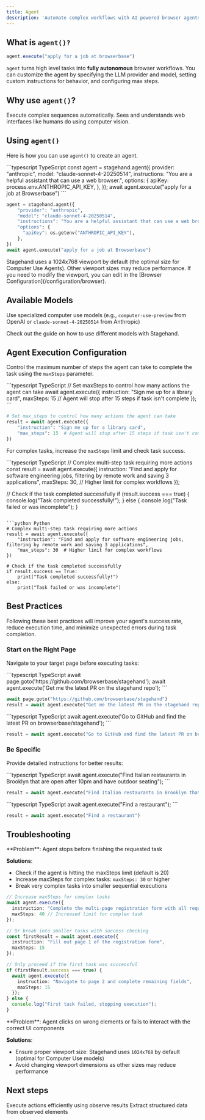 ```yaml
---
title: Agent
description: 'Automate complex workflows with AI powered browser agents'
---
```


## What is `agent()?`

``` typescript
agent.execute("apply for a job at browserbase")
```
`agent` turns high level tasks into **fully autonomous** browser workflows. You can customize the agent by specifying the LLM provider and model, setting custom instructions for behavior, and configuring max steps.
## Why use `agent()`?

<CardGroup cols={2}>
  <Card title="Multi-Step Workflows" icon="route" href="#agent-execution-configuration">
    Execute complex sequences automatically.
  </Card>
  <Card title="Visual Understanding" icon="eye" href="/best-practices/computer-use">
    Sees and understands web interfaces like humans do using computer vision.
  </Card>
</CardGroup>


## Using `agent()`

Here is how you can use `agent()` to create an agent.

<CodeGroup>
```typescript TypeScript
const agent = stagehand.agent({
  provider: "anthropic",
  model: "claude-sonnet-4-20250514",
  instructions: "You are a helpful assistant that can use a web browser.",
  options: {
    apiKey: process.env.ANTHROPIC_API_KEY,
  },
});
await agent.execute("apply for a job at Browserbase")
```

```python Python
agent = stagehand.agent({
    "provider": "anthropic",
    "model": "claude-sonnet-4-20250514",
    "instructions": "You are a helpful assistant that can use a web browser.",
    "options": {
      "apiKey": os.getenv("ANTHROPIC_API_KEY"),
    },
})
await agent.execute("apply for a job at Browserbase")
```
</CodeGroup>

<Warning>
Stagehand uses a 1024x768 viewport by default (the optimal size for Computer Use Agents). Other viewport sizes may reduce performance. If you need to modify the viewport, you can edit in the [Browser Configuration](/configuration/browser).
</Warning>


## Available Models

Use specialized computer use models (e.g., `computer-use-preview` from OpenAI or `claude-sonnet-4-20250514` from Anthropic)

<Card title="Available Models" icon="robot" href="/configuration/models">
  Check out the guide on how to use different models with Stagehand.
</Card>

## Agent Execution Configuration

Control the maximum number of steps the agent can take to complete the task using the `maxSteps` parameter.

<CodeGroup>
```typescript TypeScript
// Set maxSteps to control how many actions the agent can take
await agent.execute({
  instruction: "Sign me up for a library card",
  maxSteps: 15 // Agent will stop after 15 steps if task isn't complete
});
```

```python Python
# Set max_steps to control how many actions the agent can take
result = await agent.execute({
    "instruction": "Sign me up for a library card",
    "max_steps": 15  # Agent will stop after 15 steps if task isn't complete
})
```
</CodeGroup>

For complex tasks, increase the `maxSteps` limit and check task success.

<CodeGroup>
```typescript TypeScript
// Complex multi-step task requiring more actions
const result = await agent.execute({
  instruction: "Find and apply for software engineering jobs, filtering by remote work and saving 3 applications",
  maxSteps: 30, // Higher limit for complex workflows
});

// Check if the task completed successfully
if (result.success === true) {
  console.log("Task completed successfully!");
} else {
  console.log("Task failed or was incomplete");
}
```

```python Python
# Complex multi-step task requiring more actions
result = await agent.execute({
    "instruction": "Find and apply for software engineering jobs, filtering by remote work and saving 3 applications",
    "max_steps": 30  # Higher limit for complex workflows
})

# Check if the task completed successfully
if result.success == True:
    print("Task completed successfully!")
else:
    print("Task failed or was incomplete")
```
</CodeGroup>

## Best Practices

Following these best practices will improve your agent's success rate, reduce execution time, and minimize unexpected errors during task completion.

### Start on the Right Page
Navigate to your target page before executing tasks:

<Tabs>
<Tab title="Do this">
<CodeGroup>
```typescript TypeScript
await page.goto('https://github.com/browserbase/stagehand');
await agent.execute('Get me the latest PR on the stagehand repo');
```

```python Python
await page.goto("https://github.com/browserbase/stagehand")
result = await agent.execute("Get me the latest PR on the stagehand repo")
```
</CodeGroup>
</Tab>

<Tab title="Don't do this">
<CodeGroup>
```typescript TypeScript
await agent.execute('Go to GitHub and find the latest PR on browserbase/stagehand');
```

```python Python
result = await agent.execute("Go to GitHub and find the latest PR on browserbase/stagehand")
```
</CodeGroup>
</Tab>
</Tabs>


### Be Specific
Provide detailed instructions for better results:

<Tabs>
<Tab title="Do this">
<CodeGroup>
```typescript TypeScript
await agent.execute("Find Italian restaurants in Brooklyn that are open after 10pm and have outdoor seating");
```

```python Python
result = await agent.execute("Find Italian restaurants in Brooklyn that are open after 10pm and have outdoor seating")
```
</CodeGroup>
</Tab>

<Tab title="Don't do this">
<CodeGroup>
```typescript TypeScript
await agent.execute("Find a restaurant");
```

```python Python
result = await agent.execute("Find a restaurant")
```
</CodeGroup>
</Tab>
</Tabs>

## Troubleshooting

<AccordionGroup>


<Accordion title="Agent is stopping before completing the task">
**Problem**: Agent stops before finishing the requested task

**Solutions**:
- Check if the agent is hitting the maxSteps limit (default is 20)
- Increase maxSteps for complex tasks: `maxSteps: 30` or higher
- Break very complex tasks into smaller sequential executions

```typescript
// Increase maxSteps for complex tasks
await agent.execute({
  instruction: "Complete the multi-page registration form with all required information",
  maxSteps: 40 // Increased limit for complex task
});

// Or break into smaller tasks with success checking
const firstResult = await agent.execute({
  instruction: "Fill out page 1 of the registration form", 
  maxSteps: 15
});

// Only proceed if the first task was successful
if (firstResult.success === true) {
  await agent.execute({
    instruction: "Navigate to page 2 and complete remaining fields",
    maxSteps: 15
  });
} else {
  console.log("First task failed, stopping execution");
}
```
</Accordion>

<Accordion title="Agent is failing to click the proper elements">
**Problem**: Agent clicks on wrong elements or fails to interact with the correct UI components

**Solutions**:
- Ensure proper viewport size: Stagehand uses `1024x768` by default (optimal for Computer Use models)
- Avoid changing viewport dimensions as other sizes may reduce performance
</Accordion>


</AccordionGroup>


## Next steps

<CardGroup cols={2}>
<Card title="Act" icon="play" href="/basics/act">
  Execute actions efficiently using observe results
</Card>

<Card title="Extract" icon="download" href="/basics/extract">
  Extract structured data from observed elements
</Card>
</CardGroup>